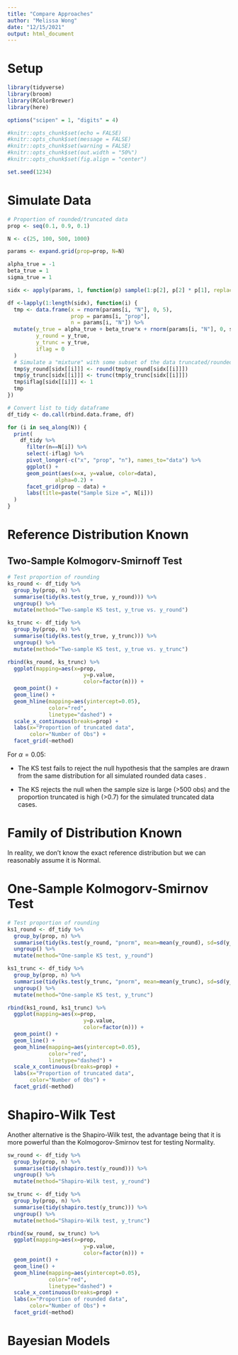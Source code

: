 ```yaml
---
title: "Compare Approaches"
author: "Melissa Wong"
date: "12/15/2021"
output: html_document
---
```


# Setup

```r

library(tidyverse)
library(broom)
library(RColorBrewer)
library(here)
```

```r
options("scipen" = 1, "digits" = 4)

#knitr::opts_chunk$set(echo = FALSE)
#knitr::opts_chunk$set(message = FALSE)
#knitr::opts_chunk$set(warning = FALSE)
#knitr::opts_chunk$set(out.width = "50%")
#knitr::opts_chunk$set(fig.align = "center")

set.seed(1234)
```

# Simulate Data

```r

# Proportion of rounded/truncated data
prop <- seq(0.1, 0.9, 0.1)

N <- c(25, 100, 500, 1000)

params <- expand.grid(prop=prop, N=N)

alpha_true = -1
beta_true = 1
sigma_true = 1

sidx <- apply(params, 1, function(p) sample(1:p[2], p[2] * p[1], replace=FALSE))

df <-lapply(1:length(sidx), function(i) {
  tmp <- data.frame(x = rnorm(params[i, "N"], 0, 5),
                    prop = params[i, "prop"],
                    n = params[i, "N"]) %>%
  mutate(y_true = alpha_true + beta_true*x + rnorm(params[i, "N"], 0, sigma_true),
         y_round = y_true,
         y_trunc = y_true,
         iflag = 0
  )
  # Simulate a "mixture" with some subset of the data truncated/rounded
  tmp$y_round[sidx[[i]]] <- round(tmp$y_round[sidx[[i]]])
  tmp$y_trunc[sidx[[i]]] <- trunc(tmp$y_trunc[sidx[[i]]])
  tmp$iflag[sidx[[i]]] <- 1
  tmp
})

# Convert list to tidy dataframe
df_tidy <- do.call(rbind.data.frame, df)
```


```r
for (i in seq_along(N)) {
  print(
    df_tidy %>%
      filter(n==N[i]) %>%
      select(-iflag) %>% 
      pivot_longer(-c("x", "prop", "n"), names_to="data") %>%
      ggplot() +
      geom_point(aes(x=x, y=value, color=data), 
               alpha=0.2) +
      facet_grid(prop ~ data) +
      labs(title=paste("Sample Size =", N[i]))
  )
}
```

# Reference Distribution Known

## Two-Sample Kolmogorv-Smirnoff Test

```r

# Test proportion of rounding
ks_round <- df_tidy %>% 
  group_by(prop, n) %>% 
  summarise(tidy(ks.test(y_true, y_round))) %>% 
  ungroup() %>%
  mutate(method="Two-sample KS test, y_true vs. y_round")

ks_trunc <- df_tidy %>% 
  group_by(prop, n) %>% 
  summarise(tidy(ks.test(y_true, y_trunc))) %>% 
  ungroup() %>%
  mutate(method="Two-sample KS test, y_true vs. y_trunc")

rbind(ks_round, ks_trunc) %>% 
  ggplot(mapping=aes(x=prop, 
                        y=p.value, 
                        color=factor(n))) +
  geom_point() +
  geom_line() +
  geom_hline(mapping=aes(yintercept=0.05),
             color="red",
             linetype="dashed") +
  scale_x_continuous(breaks=prop) +
  labs(x="Proportion of truncated data",
       color="Number of Obs") +
  facet_grid(~method)
```

For $\alpha=0.05$:

* The KS test fails to reject the null hypothesis that the samples are drawn from the same distribution for all simulated rounded data cases .

* The KS rejects the null when the sample size is large (>500 obs) and the proportion truncated is high (>0.7) for the simulated truncated data cases.

# Family of Distribution Known

In reality, we don't know the exact reference distribution but we can reasonably assume it is Normal.

# One-Sample Kolmogorv-Smirnov Test

```r

# Test proportion of rounding
ks1_round <- df_tidy %>% 
  group_by(prop, n) %>% 
  summarise(tidy(ks.test(y_round, "pnorm", mean=mean(y_round), sd=sd(y_round)))) %>% 
  ungroup() %>%
  mutate(method="One-sample KS test, y_round")

ks1_trunc <- df_tidy %>% 
  group_by(prop, n) %>% 
  summarise(tidy(ks.test(y_trunc, "pnorm", mean=mean(y_trunc), sd=sd(y_trunc)))) %>% 
  ungroup() %>%
  mutate(method="One-sample KS test, y_trunc")

rbind(ks1_round, ks1_trunc) %>% 
  ggplot(mapping=aes(x=prop, 
                        y=p.value, 
                        color=factor(n))) +
  geom_point() +
  geom_line() +
  geom_hline(mapping=aes(yintercept=0.05),
             color="red",
             linetype="dashed") +
  scale_x_continuous(breaks=prop) +
  labs(x="Proportion of truncated data",
       color="Number of Obs") +
  facet_grid(~method)
```

# Shapiro-Wilk Test

Another alternative is the Shapiro-Wilk test, the advantage being that it is more powerful than the Kolmogorov-Smirnov test for testing Normality.

```r
sw_round <- df_tidy %>% 
  group_by(prop, n) %>% 
  summarise(tidy(shapiro.test(y_round))) %>% 
  ungroup() %>% 
  mutate(method="Shapiro-Wilk test, y_round")

sw_trunc <- df_tidy %>% 
  group_by(prop, n) %>% 
  summarise(tidy(shapiro.test(y_trunc))) %>% 
  ungroup() %>% 
  mutate(method="Shapiro-Wilk test, y_trunc")

rbind(sw_round, sw_trunc) %>% 
  ggplot(mapping=aes(x=prop, 
                        y=p.value, 
                        color=factor(n))) +
  geom_point() +
  geom_line() +
  geom_hline(mapping=aes(yintercept=0.05),
             color="red",
             linetype="dashed") +
  scale_x_continuous(breaks=prop) +
  labs(x="Proportion of rounded data",
       color="Number of Obs") +
  facet_grid(~method)

```

# Bayesian Models

```r

```


